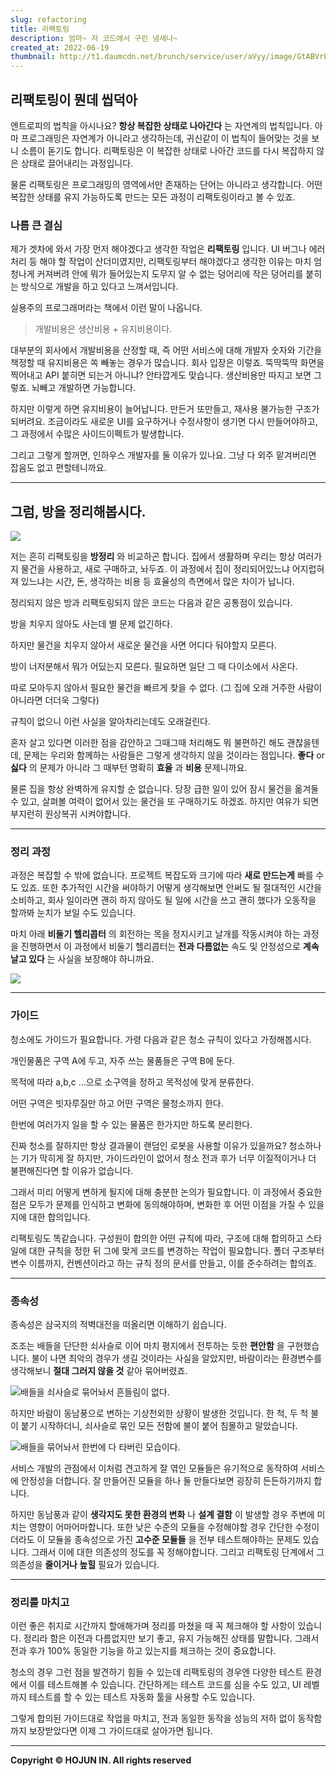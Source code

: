 ```yaml
---
slug: refactoring
title: 리팩토링
description: 엄마~ 저 코드에서 구린 냄새나~
created_at: 2022-06-19
thumbnail: http://t1.daumcdn.net/brunch/service/user/aVyy/image/GtABVrFFQfHeU2A20PxEPb-bqtY.jpeg
---
```


## 리팩토링이 뭔데 씹덕아

엔트로피의 법칙을 아시나요? **항상 복잡한 상태로 나아간다** 는 자연계의 법칙입니다. 아마 프로그래밍은 자연계가 아니라고 생각하는데,
귀신같이 이 법칙이 들어맞는 것을 보니 소름이 돋기도 합니다. 리팩토링은 이 복잡한 상태로 나아간 코드를 다시 복잡하지 않은 상태로
끌어내리는 과정입니다.

물론 리팩토링은 프로그래밍의 영역에서만 존재하는 단어는 아니라고 생각합니다. 어떤 복잡한 상태를 유지 가능하도록 만드는 모든 과정이
리팩토링이라고 볼 수 있죠.

### 나름 큰 결심

제가 겟차에 와서 가장 먼저 해야겠다고 생각한 작업은 **리팩토링** 입니다. UI 버그나 에러처리 등 해야 할 작업이 산더미였지만,
리팩토링부터 해야겠다고 생각한 이유는 마치 엄청나게 커져버려 안에 뭐가 들어있는지 도무지 알 수 없는 덩어리에 작은 덩어리를 붙히는 방식으로
개발을 하고 있다고 느껴서입니다.

실용주의 프로그래머라는 책에서 이런 말이 나옵니다.

> 개발비용은 생산비용 + 유지비용이다.

대부분의 회사에서 개발비용을 산정할 때, 즉 어떤 서비스에 대해 개발자 숫자와 기간을 책정할 때 유지비용은 쏙 빼놓는 경우가 많습니다. 회사
입장은 이렇죠. 뚝딱뚝딱 화면을 찍어내고 API 붙히면 되는거 아니냐? 안타깝게도 맞습니다. 생산비용만 따지고 보면 그렇죠. 뇌빼고 개발하면
가능합니다.

하지만 이렇게 하면 유지비용이 늘어납니다. 만든거 또만들고, 재사용 불가능한 구조가 되버려요. 조금이라도 새로운 UI를 요구하거나 수정사항이
생기면 다시 만들어야하고, 그 과정에서 수많은 사이드이펙트가 발생합니다.

그리고 그렇게 할꺼면, 인하우스 개발자를 둘 이유가 있나요. 그냥 다 외주 맡겨버리면 잡음도 없고 편할테니까요.

---

## 그럼, 방을 정리해봅시다.

![](http://t1.daumcdn.net/brunch/service/user/aVyy/image/n8TVXUsBvf0Wcp29qtvocxp-6pw.JPG)

저는 흔히 리팩토링을 **방정리** 와 비교하곤 합니다. 집에서 생활하며 우리는 항상 여러가지 물건을 사용하고, 새로 구매하고, 놔두죠. 이
과정에서 집이 정리되어있느냐 어지럽혀져 있느냐는 시간, 돈, 생각하는 비용 등 효율성의 측면에서 많은 차이가 납니다.

정리되지 않은 방과 리팩토링되지 않은 코드는 다음과 같은 공통점이 있습니다.

방을 치우지 않아도 사는데 별 문제 없긴하다.

하지만 물건을 치우지 않아서 새로운 물건을 사면 어디다 둬야할지 모른다.

방이 너저분해서 뭐가 어딨는지 모른다. 필요하면 일단 그 때 다이소에서 사온다.

따로 모아두지 않아서 필요한 물건을 빠르게 찾을 수 없다. (그 집에 오래 거주한 사람이 아니라면 더더욱 그렇다)

규칙이 없으니 이런 사실을 알아차리는데도 오래걸린다.

혼자 살고 있다면 이러한 점을 감안하고 그때그때 처리해도 뭐 불편하긴 해도 괜찮을텐데, 문제는 우리와 함께하는 사람들은 그렇게 생각하지 않을
것이라는 점입니다. **좋다** or **싫다** 의 문제가 아니라 그 때부턴 명확히 **효율** 과 **비용** 문제니까요.

물론 집을 항상 완벽하게 유지할 순 없습니다. 당장 급한 일이 있어 잠시 물건을 옮겨둘 수 있고, 살펴볼 여력이 없어서 있는 물건을 또
구매하기도 하겠죠. 하지만 여유가 되면 부지런히 원상복귀 시켜야합니다.

---

### 정리 과정

과정은 복잡할 수 밖에 없습니다. 프로젝트 복잡도와 크기에 따라 **새로 만드는게** 빠를 수도 있죠. 또한 추가적인 시간을 써야하기 어떻게
생각해보면 안써도 될 절대적인 시간을 소비하고, 회사 일이라면 괜히 하지 않아도 될 일에 시간을 쓰고 괜히 했다가 오동작을 할까봐 눈치가
보일 수도 있습니다.

마치 아래 **비둘기 헬리콥터** 의 회전하는 목을 정지시키고 날개를 작동시켜야 하는 과정을 진행하면서 이 과정에서 비둘기 헬리콥터는
**전과 다름없는** 속도 및 안정성으로 **계속 날고 있다** 는 사실을 보장해야 하니까요.

![](http://t1.daumcdn.net/brunch/service/user/aVyy/image/LL25QPkZ55vlvaGfjFBDXze1o3A.gif)

---

### 가이드

청소에도 가이드가 필요합니다. 가령 다음과 같은 청소 규칙이 있다고 가정해봅시다.

개인물품은 구역 A에 두고, 자주 쓰는 물품들은 구역 B에 둔다.

목적에 따라 a,b,c …으로 소구역을 정하고 목적성에 맞게 분류한다.

어떤 구역은 빗자루질만 하고 어떤 구역은 물청소까지 한다.

한번에 여러가지 일을 할 수 있는 물품은 한가지만 하도록 분리한다.

진짜 청소를 잘하지만 항상 결과물이 랜덤인 로봇을 사용할 이유가 있을까요? 청소하나는 기가 막히게 잘 하지만, 가이드라인이 없어서 청소 전과
후가 너무 이질적이거나 더 불편해진다면 할 이유가 없습니다.

그래서 미리 어떻게 변하게 될지에 대해 충분한 논의가 필요합니다. 이 과정에서 중요한 점은 모두가 문제를 인식하고 변화에 동의해야하며,
변화한 후 어떤 이점을 가질 수 있을 지에 대한 합의입니다.

리팩토링도 똑같습니다. 구성원이 합의한 어떤 규칙에 따라, 구조에 대해 합의하고 스타일에 대한 규칙을 정한 뒤 그에 맞게 코드를 변경하는
작업이 필요합니다. 폴더 구조부터 변수 이름까지, 컨벤션이라고 하는 규칙 정의 문서를 만들고, 이를 준수하려는 합의죠.

---

### 종속성

종속성은 삼국지의 적벽대전을 떠올리면 이해하기 쉽습니다.

조조는 배들을 단단한 쇠사슬로 이어 마치 평지에서 전투하는 듯한 **편안함** 을 구현했습니다. 불이 나면 최악의 경우가 생길 것이라는
사실을 알았지만, 바람이라는 환경변수를 생각해보니 **절대 그러지 않을 것** 같아 묶어버렸죠.

![](http://t1.daumcdn.net/brunch/service/user/aVyy/image/QGEN1VK_gffXmIaxJlRidBolNcw.png)배들을
쇠사슬로 묶어놔서 흔들림이 없다.

하지만 바람이 동남풍으로 변하는 기상천외한 상황이 발생한 것입니다. 한 척, 두 척 불이 붙기 시작하더니, 쇠사슬로 묶인 모든 전함에 불이
붙어 침몰하고 말았습니다.

![](http://t1.daumcdn.net/brunch/service/user/aVyy/image/sJ0XgmoO0Vv8qWmFdwjy0aUWsdY.jpg)배들을
묶어놔서 한번에 다 타버린 모습이다.

서비스 개발의 관점에서 이처럼 견고하게 잘 엮인 모듈들은 유기적으로 동작하여 서비스에 안정성을 더합니다. 잘 만들어진 모듈을 하나 둘
만들다보면 굉장히 든든하기까지 합니다.

하지만 동남풍과 같이 **생각지도 못한 환경의 변화** 나 **설계 결함** 이 발생할 경우 주변에 미치는 영향이 어마어마합니다. 또한 낮은
수준의 모듈을 수정해야할 경우 간단한 수정이더라도 이 모듈을 종속성으로 가진 **고수준 모듈들** 을 전부 테스트해야하는 문제도 있습니다.
그래서 이에 대한 의존성의 정도를 꼭 정해야합니다. 그리고 리팩토링 단계에서 그 의존성을 **줄이거나 높힐** 필요가 있습니다.

---

### 정리를 마치고

이런 좋은 취지로 시간까지 할애해가며 정리를 마쳤을 때 꼭 체크해야 할 사항이 있습니다. 정리라 함은 이전과 다름없지만 보기 좋고, 유지
가능해진 상태를 말합니다. 그래서 전과 후가 100% 동일한 기능을 하고 있는지를 체크하는 것이 중요합니다.

청소의 경우 그런 점을 발견하기 힘들 수 있는데 리팩토링의 경우엔 다양한 테스트 환경에서 이를 테스트해볼 수 있습니다. 간단하게는 테스트
코드를 심을 수도 있고, UI 레벨까지 테스트를 할 수 있는 테스트 자동화 툴을 사용할 수도 있습니다.

그렇게 합의된 가이드대로 작업을 마치고, 전과 동일한 동작을 성능의 저하 없이 동작함까지 보장받았다면 이제 그 가이드대로 살아가면 됩니다.

---

**Copyright © HOJUN IN. All rights reserved**
